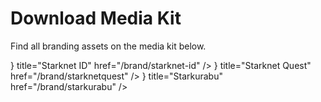 # Download Media Kit

Find all branding assets on the media kit below.




<Cards>
 <Card 
  icon={<LinkIcon />} 
  title="Starknet ID" 
  href="/brand/starknet-id" 
  />
  <Card
    icon={<LinkIcon />}
    title="Starknet Quest"
    href="/brand/starknetquest"
  />
  <Card
    icon={<LinkIcon />}
    title="Starkurabu"
    href="/brand/starkurabu"
  />
</Cards>